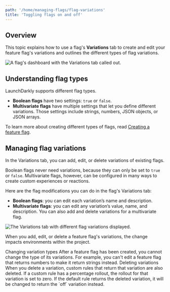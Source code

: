```yaml
---
path: '/home/managing-flags/flag-variations'
title: 'Toggling flags on and off'
---
```


## Overview

This topic explains how to use a flag's **Variations** tab to create and edit your feature flag's variations and outlines the different types of flag variations.

![A flag's dashboard with the Variations tab called out.](../../images/flag-variations.png)

## Understanding flag types

LaunchDarkly supports different flag types.

- **Boolean flags** have two settings: `true` or `false`.
- **Multivariate flags** have multiple settings that let you define different variations. Those settings include strings, numbers, JSON objects, or JSON arrays.

To learn more about creating different types of flags, read [Creating a feature flag](./creating-a-feature-flag).

## Managing flag variations

In the Variations tab, you can add, edit, or delete variations of existing flags.

Boolean flags never need variations, because they can only be set to `true` or `false`. Multivariate flags, however, can be configured in many ways to create custom experiences or reactions.

Here are the flag modifications you can do in the flag's Variations tab:

- **Boolean flags**: you can edit each variation’s name and description.
- **Multivariate flags**: you can edit any variation’s value, name, and description. You can also add and delete variations for a multivariate flag.

![The Variations tab with different flag variations displayed.](../../images/flag-variations-multivariate.png)

When you add, edit, or delete a feature flag's variations, the change impacts environments within the project.

<Callout intent="info">
  <CalloutTitle>Changing variation types</CalloutTitle>
  <CalloutDescription>
    After a feature flag has been created, you cannot change the type of its variations. For example, you can't edit a
    feature flag that returns numbers to make it return strings instead.
  </CalloutDescription>
</Callout>
<Callout intent="alert">
  <CalloutTitle>Deleting variations</CalloutTitle>
  <CalloutDescription>
    When you delete a variation, custom rules that return that variation are also deleted. If a custom rule has a
    percentage rollout, the rollout for that variation is set to zero. If the default rule returns the deleted
    variation, it will be changed to return the `off` variation instead.
  </CalloutDescription>
</Callout>
